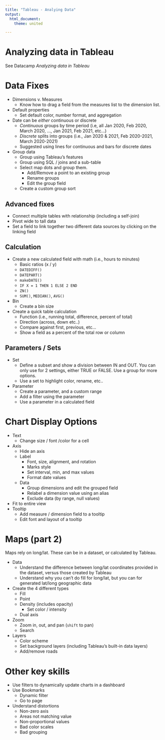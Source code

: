 ```yaml
--- 
title: "Tableau - Analying Data"
output: 
  html_document:
    theme: united

---
```


# Analyzing data in Tableau
 
See Datacamp *Analyzing data in Tableau*

# Data Fixes

- Dimensions v. Measures
  - Know how to drag a field from the measures list to the dimension list.
- Default properties
  - Set default color, number format, and aggregation
- Date can be *either* continuous or discrete
  - *Continuous* groups by time period (i.e, all Jan 2020, Feb 2020, March 2020, ..., Jan 2021, Feb 2021, etc...)
  - *Discrete* splits into groups (i.e., Jan 2020 & 2021, Feb 2020-2021, March 2020-2021)
  - Suggested using lines for continuous and bars for discrete dates
- Group data
  - Group using Tableau's features
  - Group using SQL / joins and a sub-table
  - Select map dots and group them. 
    - Add/Remove a point to an  existing group 
    - Rename groups
    - Edit the group field
  - Create a custom group sort

## Advanced fixes

- Connect multiple tables with relationship (including a self-join)
- Pivot wide to tall data
- Set a field to link together two different data sources by clicking on the linking field

## Calculation
  
- Create a new calculated field with math (i.e., hours to minutes)
  - Basic ratios (x / y)
  - `DATEDIFF()`
  - `DATEPART()`
  - `makeDATE()`
  - `IF X = 1 THEN 1 ELSE 2 END`
  - `ZN()`
  - `SUM()`, `MEDIAN()`, `AVG()`
- Bin
  - Create a bin size
- Create a quick table calculation 
  - Function (i.e., running total, difference, percent of total)
  - Direction (across, down etc..)
  - Compare against first, previous, etc...
  - Show a field as a percent of the total row or column

## Parameters / Sets

- Set
  - Define a subset and show a division between IN and OUT. You can only use for 2 settings, either TRUE or FALSE. Use a group for more options.
  - Use a set to highlight color, rename, etc..
- Parameter
  - Create a parameter, and a custom range
  - Add a filter using the parameter
  - Use a parameter in a calculated field
  
  
# Chart Display Options

- Text
  - Change size / font /color for a cell
- Axis
  - Hide an axis
  - Label
    - Font, size, alignment, and rotation
    - Marks style
    - Set interval, min, and max values
    - Format date values
  - Data
    - Group dimensions and edit the grouped field
    - Relabel a dimension value using an alias
    - Exclude data (by range, null values)
- Fit to entire view
- Tooltip
  - Add measure / dimension field to a tooltip
  - Edit font and layout of a tooltip

# Maps (part 2)


Maps rely on long/lat. These can be in a dataset, or calculated by Tableau.

- Data
  - Understand the difference between long/lat coordinates provided in the dataset, versus those created by Tableau
  - Understand why you can't do fill for long/lat, but you can for generated lat/long geographic data
- Create the 4 different types
  - Fill
  - Point
  - Density (includes opacity)
    - Set color / intensity
  - Dual axis
- Zoom
  - Zoom in, out, and pan (`shift` to pan)
  - Search
- Layers
  - Color scheme
  - Set background layers (including Tableau's built-in data layers)
  - Add/remove roads
  


# Other key skills

- Use filters to dynamically update charts in a dashboard
- Use Bookmarks
  - Dynamic filter
  - Go to page

- Understand distortions
  - Non-zero axis
  - Areas not matching value
  - Non-proportional values
  - Bad color scales
  - Bad grouping